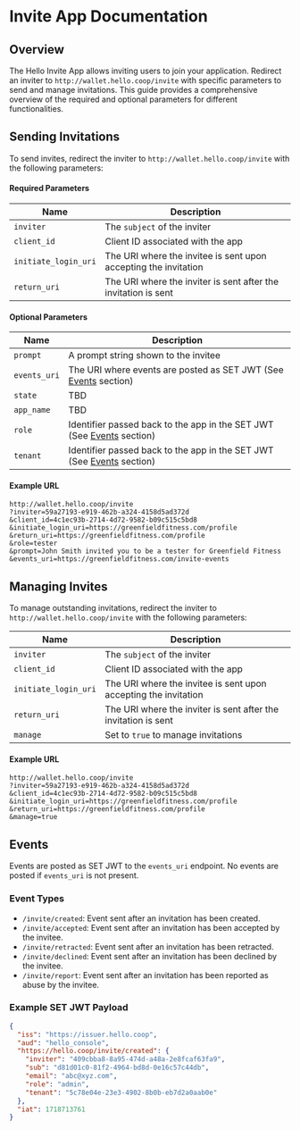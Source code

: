 # Invite App Documentation

## Overview

The Hello Invite App allows inviting users to join your application. Redirect an inviter to `http://wallet.hello.coop/invite` with specific parameters to send and manage invitations. This guide provides a comprehensive overview of the required and optional parameters for different functionalities.

## Sending Invitations
To send invites, redirect the inviter to `http://wallet.hello.coop/invite` with the following parameters:

#### Required Parameters

| Name                | Description                             |
|---------------------|-----------------------------------------|
| `inviter`           | The `subject` of the inviter            |
| `client_id`         | Client ID associated with the app       |
| `initiate_login_uri`| The URI where the invitee is sent upon accepting the invitation |
| `return_uri`        | The URI where the inviter is sent after the invitation is sent |

#### Optional Parameters

| Name       | Description                                                      |
|------------|------------------------------------------------------------------|
| `prompt`   | A prompt string shown to the invitee                             |
| `events_uri`| The URI where events are posted as SET JWT (See [Events](#events) section) |
| `state`| TBD |
| `app_name`| TBD |
| `role`     | Identifier passed back to the app in the SET JWT (See [Events](#events) section) |
| `tenant`   | Identifier passed back to the app in the SET JWT (See [Events](#events) section) |

#### Example URL
```http
http://wallet.hello.coop/invite
?inviter=59a27193-e919-462b-a324-4158d5ad372d
&client_id=4c1ec93b-2714-4d72-9582-b09c515c5bd8
&initiate_login_uri=https://greenfieldfitness.com/profile
&return_uri=https://greenfieldfitness.com/profile
&role=tester
&prompt=John Smith invited you to be a tester for Greenfield Fitness
&events_uri=https://greenfieldfitness.com/invite-events
```

## Managing Invites
To manage outstanding invitations, redirect the inviter to `http://wallet.hello.coop/invite` with the following parameters:

| Name                | Description                             |
|---------------------|-----------------------------------------|
| `inviter`           | The `subject` of the inviter            |
| `client_id`         | Client ID associated with the app       |
| `initiate_login_uri`| The URI where the invitee is sent upon accepting the invitation |
| `return_uri`        | The URI where the inviter is sent after the invitation is sent |
| `manage`            | Set to `true` to manage invitations     |

#### Example URL
```http
http://wallet.hello.coop/invite
?inviter=59a27193-e919-462b-a324-4158d5ad372d
&client_id=4c1ec93b-2714-4d72-9582-b09c515c5bd8
&initiate_login_uri=https://greenfieldfitness.com/profile
&return_uri=https://greenfieldfitness.com/profile
&manage=true
```

## Events
Events are posted as SET JWT to the `events_uri` endpoint. No events are posted if `events_uri` is not present.

### Event Types
- `/invite/created`: Event sent after an invitation has been created.
- `/invite/accepted`: Event sent after an invitation has been accepted by the invitee.
- `/invite/retracted`: Event sent after an invitation has been retracted.
- `/invite/declined`: Event sent after an invitation has been declined by the invitee.
- `/invite/report`: Event sent after an invitation has been reported as abuse by the invitee.

### Example SET JWT Payload
```json
{
  "iss": "https://issuer.hello.coop",
  "aud": "hello_console",
  "https://hello.coop/invite/created": {
    "inviter": "409cbba8-8a95-474d-a48a-2e8fcaf63fa9",
    "sub": "d81d01c0-81f2-4964-bd8d-0e16c57c44db",
    "email": "abc@xyz.com",
    "role": "admin",
    "tenant": "5c78e04e-23e3-4902-8b0b-eb7d2a0aab0e"
  },
  "iat": 1718713761
}
```